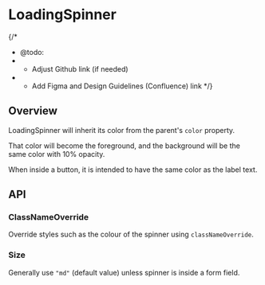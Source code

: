 
<Meta of={LoadingSpinnerStories} />

# LoadingSpinner

{/*
  * @todo:
  * - Adjust Github link (if needed)
  * - Add Figma and Design Guidelines (Confluence) link
  */}
<ResourceLinks
  sourceCode="https://github.com/cultureamp/kaizen-design-system/tree/main/packages/components/src/LoadingSpinner"
  figma=""
  designGuidelines=""
  className="!mb-8"
/>


<Installation
  installCommand="pnpm add @kaizen/components"
  importStatement='import { LoadingSpinner } from "@kaizen/components"'
/>

## Overview

LoadingSpinner will inherit its color from the parent's `color` property.

That color will become the foreground, and the background will be the same
color with 10% opacity.

When inside a button, it is intended to have the same color as the label text.

<Canvas of={LoadingSpinnerStories.Playground} />
<Controls of={LoadingSpinnerStories.Playground} />

## API

### ClassNameOverride

Override styles such as the colour of the spinner using `classNameOverride`.

<Canvas of={LoadingSpinnerStories.ClassNameOverride} />

### Size

Generally use `"md"` (default value) unless spinner is inside a form field.

<Canvas of={LoadingSpinnerStories.Size} />
